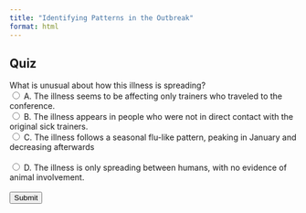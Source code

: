 ```yaml
---
title: "Identifying Patterns in the Outbreak"
format: html
---
```


## Quiz

<form id="quiz">
    <label for="question1">What is unusual about how this illness is spreading?</label><br>
    <input type="radio" id="answer1" name="question1" value="A"> A. The illness seems to be affecting only trainers who traveled to the conference.<br>
    <input type="radio" id="answer2" name="question1" value="B"> B. The illness appears in people who were not in direct contact with the original sick trainers.<br>
    <input type="radio" id="answer3" name="question1" value="C"> C. The illness follows a seasonal flu-like pattern, peaking in January and decreasing afterwards<br>
    <br>
    <input type="radio" id="answer3" name="question1" value="D"> D. The illness is only spreading between humans, with no evidence of animal involvement.<br>
    <br>
    <input type="button" value="Submit" onclick="checkAnswers()">
</form>

<p id="result"></p>

<script>
    function checkAnswers() {
        var correct = document.getElementById('answer2').checked;
        var resultText = correct ? "Correct! The illness is spreading beyond the trainers who attended the conference, meaning direct exposure at the event may not fully explain transmission. What do you think? Do you think this suggests another factor, possibly environmental exposure or an animal reservoir that may be playing a role?" : "Incorrect. Think carefully!";
        document.getElementById('result').innerText = resultText;
    }
</script>